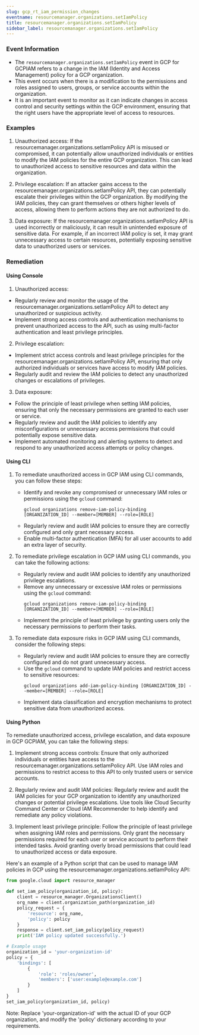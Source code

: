```yaml
--- 
slug: gcp_rt_iam_permission_changes
eventname: resourcemanager.organizations.setIamPolicy
title: resourcemanager.organizations.setIamPolicy
sidebar_label: resourcemanager.organizations.setIamPolicy
---
```

                       
### Event Information

- The `resourcemanager.organizations.setIamPolicy` event in GCP for GCPIAM refers to a change in the IAM (Identity and Access Management) policy for a GCP organization.
- This event occurs when there is a modification to the permissions and roles assigned to users, groups, or service accounts within the organization.
- It is an important event to monitor as it can indicate changes in access control and security settings within the GCP environment, ensuring that the right users have the appropriate level of access to resources.


### Examples

1. Unauthorized access: If the resourcemanager.organizations.setIamPolicy API is misused or compromised, it can potentially allow unauthorized individuals or entities to modify the IAM policies for the entire GCP organization. This can lead to unauthorized access to sensitive resources and data within the organization.

2. Privilege escalation: If an attacker gains access to the resourcemanager.organizations.setIamPolicy API, they can potentially escalate their privileges within the GCP organization. By modifying the IAM policies, they can grant themselves or others higher levels of access, allowing them to perform actions they are not authorized to do.

3. Data exposure: If the resourcemanager.organizations.setIamPolicy API is used incorrectly or maliciously, it can result in unintended exposure of sensitive data. For example, if an incorrect IAM policy is set, it may grant unnecessary access to certain resources, potentially exposing sensitive data to unauthorized users or services.

### Remediation

#### Using Console

1. Unauthorized access:
- Regularly review and monitor the usage of the resourcemanager.organizations.setIamPolicy API to detect any unauthorized or suspicious activity.
- Implement strong access controls and authentication mechanisms to prevent unauthorized access to the API, such as using multi-factor authentication and least privilege principles.

2. Privilege escalation:
- Implement strict access controls and least privilege principles for the resourcemanager.organizations.setIamPolicy API, ensuring that only authorized individuals or services have access to modify IAM policies.
- Regularly audit and review the IAM policies to detect any unauthorized changes or escalations of privileges.

3. Data exposure:
- Follow the principle of least privilege when setting IAM policies, ensuring that only the necessary permissions are granted to each user or service.
- Regularly review and audit the IAM policies to identify any misconfigurations or unnecessary access permissions that could potentially expose sensitive data.
- Implement automated monitoring and alerting systems to detect and respond to any unauthorized access attempts or policy changes.

#### Using CLI

1. To remediate unauthorized access in GCP IAM using CLI commands, you can follow these steps:
   - Identify and revoke any compromised or unnecessary IAM roles or permissions using the `gcloud` command:
     ```
     gcloud organizations remove-iam-policy-binding [ORGANIZATION_ID] --member=[MEMBER] --role=[ROLE]
     ```
   - Regularly review and audit IAM policies to ensure they are correctly configured and only grant necessary access.
   - Enable multi-factor authentication (MFA) for all user accounts to add an extra layer of security.

2. To remediate privilege escalation in GCP IAM using CLI commands, you can take the following actions:
   - Regularly review and audit IAM policies to identify any unauthorized privilege escalations.
   - Remove any unnecessary or excessive IAM roles or permissions using the `gcloud` command:
     ```
     gcloud organizations remove-iam-policy-binding [ORGANIZATION_ID] --member=[MEMBER] --role=[ROLE]
     ```
   - Implement the principle of least privilege by granting users only the necessary permissions to perform their tasks.

3. To remediate data exposure risks in GCP IAM using CLI commands, consider the following steps:
   - Regularly review and audit IAM policies to ensure they are correctly configured and do not grant unnecessary access.
   - Use the `gcloud` command to update IAM policies and restrict access to sensitive resources:
     ```
     gcloud organizations add-iam-policy-binding [ORGANIZATION_ID] --member=[MEMBER] --role=[ROLE]
     ```
   - Implement data classification and encryption mechanisms to protect sensitive data from unauthorized access.

#### Using Python

To remediate unauthorized access, privilege escalation, and data exposure in GCP GCPIAM, you can take the following steps:

1. Implement strong access controls: Ensure that only authorized individuals or entities have access to the resourcemanager.organizations.setIamPolicy API. Use IAM roles and permissions to restrict access to this API to only trusted users or service accounts.

2. Regularly review and audit IAM policies: Regularly review and audit the IAM policies for your GCP organization to identify any unauthorized changes or potential privilege escalations. Use tools like Cloud Security Command Center or Cloud IAM Recommender to help identify and remediate any policy violations.

3. Implement least privilege principle: Follow the principle of least privilege when assigning IAM roles and permissions. Only grant the necessary permissions required for each user or service account to perform their intended tasks. Avoid granting overly broad permissions that could lead to unauthorized access or data exposure.

Here's an example of a Python script that can be used to manage IAM policies in GCP using the resourcemanager.organizations.setIamPolicy API:

```python
from google.cloud import resource_manager

def set_iam_policy(organization_id, policy):
    client = resource_manager.OrganizationsClient()
    org_name = client.organization_path(organization_id)
    policy_request = {
        'resource': org_name,
        'policy': policy
    }
    response = client.set_iam_policy(policy_request)
    print('IAM policy updated successfully.')

# Example usage
organization_id = 'your-organization-id'
policy = {
    'bindings': [
        {
            'role': 'roles/owner',
            'members': ['user:example@example.com']
        }
    ]
}
set_iam_policy(organization_id, policy)
```

Note: Replace 'your-organization-id' with the actual ID of your GCP organization, and modify the 'policy' dictionary according to your requirements.


 